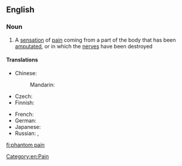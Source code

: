 ==English==

===Noun===
{{wikipedia}}
{{en-noun|sg=[[phantom]] [[pain]]}}

# A [[sensation]] of [[pain]] coming from a part of the body that has been [[amputate]]d, or in which the [[nerve]]s have been destroyed

====Translations====
{{trans-top|sensation of pain coming from a part of the body that has been amputated}}
* Chinese:
*: Mandarin: {{t|zh|幻肢痛|tr=huànzhītòng|sc=Hani}}
* Czech: {{t-|cs|fantomová bolest|f}}
* Finnish: {{t|fi|aavekipu}}
{{trans-mid}}
* French: {{t|fr|douleur fantôme|f}}
* German: {{t|de|Phantomschmerz|m}}
* Japanese: {{t|ja|幻肢痛|tr=げんしつう, genshitsū|sc=Jpan}}
* Russian: {{t|ru|фантомная боль|f|tr=fantómnaja bolʹ|sc=Cyrl}}, {{t|ru|призрачная боль|f|tr=prízračnaja bolʹ|sc=Cyrl}}
{{trans-bottom}}

[[Category:en:Pain]]
[[fi:phantom pain]]